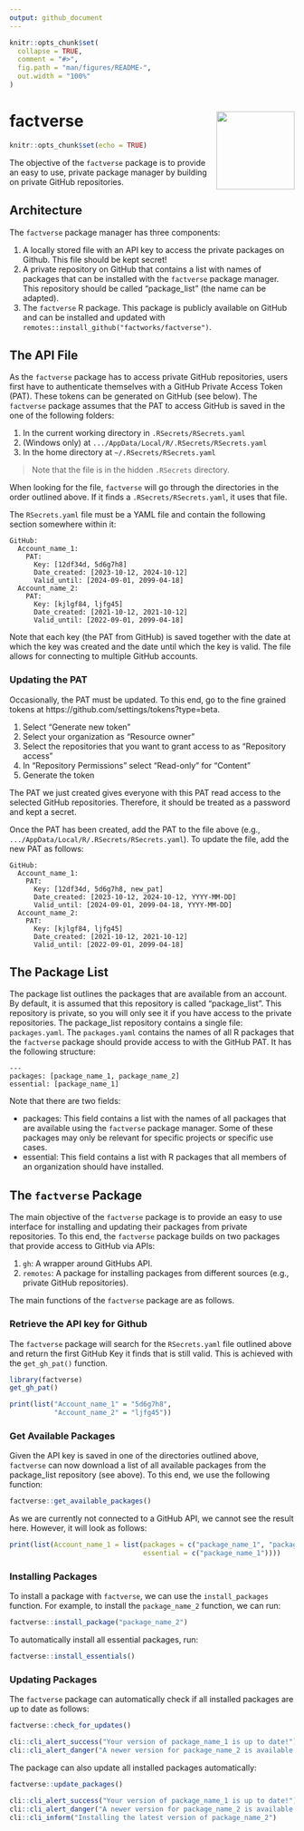 ```yaml
---
output: github_document
---
```


<!-- README.md is generated from README.Rmd. Please edit that file -->

```r
knitr::opts_chunk$set(
  collapse = TRUE,
  comment = "#>",
  fig.path = "man/figures/README-",
  out.width = "100%"
)
```

# factverse <img src="man/figures/logo.png" align="right" height="138" alt="" />

```r
knitr::opts_chunk$set(echo = TRUE)
```

The objective of the `factverse` package is to provide an easy to use, private
package manager by building on private GitHub repositories.

## Architecture

The `factverse` package manager has three components:

1. A locally stored file with an API key to access the private packages on Github. This
file should be kept secret!
2. A private repository on GitHub that contains a list with names of
packages that can be installed with the `factverse` package manager. This repository
should be called "package_list" (the name can be adapted).
3. The `factverse` R package. This package is publicly available on GitHub and can
be installed and updated with `remotes::install_github("factworks/factverse")`.

## The API File

As the `factverse` package has to access private GitHub repositories, 
users first have to authenticate themselves with a GitHub Private Access Token (PAT). 
These tokens can be generated on GitHub (see below). The `factverse` package assumes that
the PAT to access GitHub is saved in the one of the following folders:

1. In the current working directory in `.RSecrets/RSecrets.yaml`
2. (Windows only) at `.../AppData/Local/R/.RSecrets/RSecrets.yaml` 
3. In the home directory at `~/.RSecrets/RSecrets.yaml` 

> Note that the file is in the hidden `.RSecrets` directory. 

When looking for the file, `factverse` will go through the directories
in the order outlined above. If it finds a `.RSecrets/RSecrets.yaml`, it uses that file.

The `RSecrets.yaml` file must be a YAML file and contain the following section
somewhere within it:

```
GitHub:
  Account_name_1:
    PAT:
      Key: [12df34d, 5d6g7h8]
      Date_created: [2023-10-12, 2024-10-12]
      Valid_until: [2024-09-01, 2099-04-18]
  Account_name_2:
    PAT:
      Key: [kjlgf84, ljfg45]
      Date_created: [2021-10-12, 2021-10-12]
      Valid_until: [2022-09-01, 2099-04-18]
```

Note that each key (the PAT from GitHub) is saved together with the date at which
the key was created and the date until which the key is valid. The file allows
for connecting to multiple GitHub accounts.

### Updating the PAT

Occasionally, the PAT must be updated. To this end, go to the fine grained
tokens at https://github.com/settings/tokens?type=beta. 

1. Select "Generate new token"
2. Select your organization as "Resource owner"
3. Select the repositories that you want to grant access to as "Repository access" 
4. In "Repository Permissions" select "Read-only" for "Content"
5. Generate the token

The PAT we just created gives everyone with this PAT read access to the selected
GitHub repositories. Therefore, it should be treated as a password and kept a secret.

Once the PAT has been created, add the PAT to the file above (e.g., `.../AppData/Local/R/.RSecrets/RSecrets.yaml`). 
To update the file, add the new PAT as follows:

```
GitHub:
  Account_name_1:
    PAT:
      Key: [12df34d, 5d6g7h8, new_pat]
      Date_created: [2023-10-12, 2024-10-12, YYYY-MM-DD]
      Valid_until: [2024-09-01, 2099-04-18, YYYY-MM-DD]
  Account_name_2:
    PAT:
      Key: [kjlgf84, ljfg45]
      Date_created: [2021-10-12, 2021-10-12]
      Valid_until: [2022-09-01, 2099-04-18]
```

## The Package List

The package list outlines the packages that are available from an account.
By default, it is assumed that this repository is called "package_list". This 
repository is private, so you will only see it if you have access to the private
repositories. The package_list repository contains a single file: `packages.yaml`.
The `packages.yaml` contains the names of all R packages that the `factverse` package
should provide access to with the GitHub PAT. It has the following structure:

```
---
packages: [package_name_1, package_name_2]
essential: [package_name_1]
```

Note that there are two fields:

- packages: This field contains a list with the names of all packages that are
available using the `factverse` package manager. Some of these packages may only be relevant for
specific projects or specific use cases.
- essential: This field contains a list with R packages that all members of an organization
should have installed.

## The `factverse` Package

The main objective of the `factverse` package is to provide an easy to use interface 
for installing and updating their packages from private repositories.
To this end, the `factverse` package builds on two packages that provide
access to GitHub via APIs:

1. `gh`: A wrapper around GitHubs API.
2. `remotes`: A package for installing packages from different sources (e.g., private 
GitHub repositories).

The main functions of the `factverse` package are as follows.

### Retrieve the API key for Github

The `factverse` package will search for the `RSecrets.yaml` file outlined 
above and return the first GitHub Key it finds that is still valid. This is achieved
with the `get_gh_pat()` function.

```r
library(factverse)
get_gh_pat()
```
```r
print(list("Account_name_1" = "5d6g7h8",
           "Account_name_2" = "ljfg45"))
```


### Get Available Packages

Given the API key is saved in one of the directories outlined above, `factverse` can now
download a list of all available packages from the package_list repository (see above). 
To this end, we use the following function:

```r
factverse::get_available_packages()
```

As we are currently not connected to a GitHub API, we cannot see the result here.
However, it will look as follows:
```r
print(list(Account_name_1 = list(packages = c("package_name_1", "package_name_2"),
                                 essential = c("package_name_1"))))
```

### Installing Packages

To install a package with `factverse`, we can use the 
`install_packages` function. For example, to install the `package_name_2` function,
we can run:

```r
factverse::install_package("package_name_2")
```

To automatically install all essential packages, run:

```r
factverse::install_essentials()
```

### Updating Packages

The `factverse` package can automatically check if all installed packages
are up to date as follows:

```r
factverse::check_for_updates()
```
```r
cli::cli_alert_success("Your version of package_name_1 is up to date!")
cli::cli_alert_danger("A newer version for package_name_2 is available. Install the latest version with factverse::install_package(\"package_name_2\").")
```

The package can also update all installed packages automatically:

```r
factverse::update_packages()
```
```r
cli::cli_alert_success("Your version of package_name_1 is up to date!")
cli::cli_alert_danger("A newer version for package_name_2 is available. Install the latest version with factverse::install_package(\"package_name_2\").")
cli::cli_inform("Installing the latest version of package_name_2")
```
